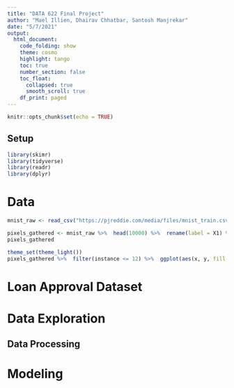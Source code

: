 ```yaml
---
title: "DATA 622 Final Project"
author: "Mael Illien, Dhairav Chhatbar, Santosh Manjrekar"
date: "5/7/2021"
output: 
  html_document:
    code_folding: show
    theme: cosmo
    highlight: tango
    toc: true
    number_section: false
    toc_float:
      collapsed: true
      smooth_scroll: true
    df_print: paged
---
```


```r
knitr::opts_chunk$set(echo = TRUE)
```

## Setup

```r
library(skimr)
library(tidyverse)
library(readr)
library(dplyr)
```

# Data

```r
mnist_raw <- read_csv("https://pjreddie.com/media/files/mnist_train.csv", col_names = FALSE)
```

```r
pixels_gathered <- mnist_raw %>%  head(10000) %>%  rename(label = X1) %>%  mutate(instance = row_number()) %>%  gather(pixel, value, -label, -instance) %>%  tidyr::extract(pixel, "pixel", "(\\d+)", convert = TRUE) %>%  mutate(pixel = pixel - 2,         x = pixel %% 28,         y = 28 - pixel %/% 28)
pixels_gathered
```

```r
theme_set(theme_light())
pixels_gathered %>%  filter(instance <= 12) %>%  ggplot(aes(x, y, fill = value)) +  geom_tile() +  facet_wrap(~ instance + label)
```


# Loan Approval Dataset

# Data Exploration

## Data Processing

# Modeling


